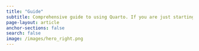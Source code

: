 ```yaml
---
title: "Guide"
subtitle: Comprehensive guide to using Quarto. If you are just starting out, you may want to  explore the [tutorials](../get-started/index.qmd) to learn the basics.
page-layout: article
anchor-sections: false
search: false
image: /images/hero_right.png
---
```



